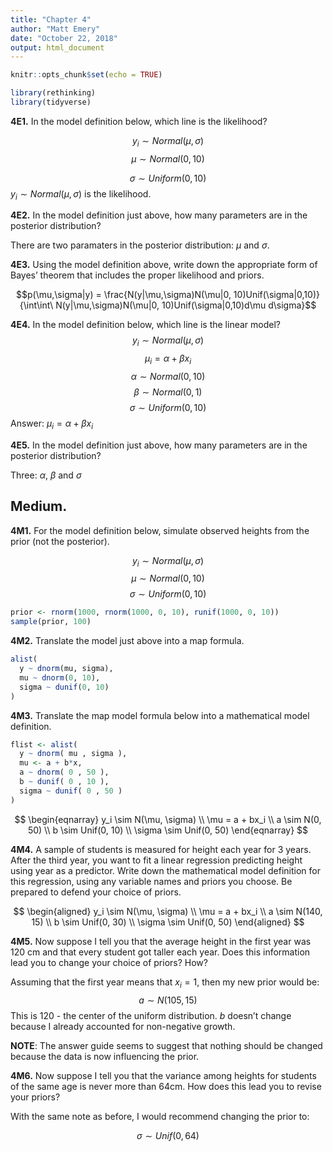 ```yaml
---
title: "Chapter 4"
author: "Matt Emery"
date: "October 22, 2018"
output: html_document
---
```


```r
knitr::opts_chunk$set(echo = TRUE)
```


```r
library(rethinking)
library(tidyverse)
```

**4E1.** In the model definition below, which line is the likelihood?

$$y_i ∼ Normal(μ, σ)$$
$$μ ∼ Normal(0, 10)$$

$$σ ∼ Uniform(0, 10)$$
$y_i ∼Normal(\mu, \sigma)$ is the likelihood.

**4E2.** In the model definition just above, how many parameters are in the posterior distribution?

There are two paramaters in the posterior distribution: $\mu$ and $\sigma$.

**4E3.** Using the model definition above, write down the appropriate form of Bayes’ theorem that
includes the proper likelihood and priors.

$$p(\mu,\sigma|y) = \frac{N(y|\mu,\sigma)N(\mu|0, 10)Unif(\sigma|0,10)}{\int\int\ N(y|\mu,\sigma)N(\mu|0, 10)Unif(\sigma|0,10)d\mu d\sigma}$$

**4E4.** In the model definition below, which line is the linear model?
$$y_i ∼ Normal(μ, σ)$$
$$μ_i = α + βx_i$$
$$ α ∼ Normal(0, 10)$$
$$β ∼ Normal(0, 1)$$
$$σ ∼ Uniform(0, 10)$$
Answer: $μ_i = α + βx_i$

**4E5.** In the model definition just above, how many parameters are in the posterior distribution?

Three: $\alpha$, $\beta$ and $\sigma$

## Medium.

**4M1.** For the model definition below, simulate observed heights from the prior (not the posterior).

$$y_i ∼ Normal(μ, σ)$$
$$μ ∼ Normal(0, 10)$$
$$σ ∼ Uniform(0, 10)$$

```r
prior <- rnorm(1000, rnorm(1000, 0, 10), runif(1000, 0, 10))
sample(prior, 100)
```

**4M2.** Translate the model just above into a map formula.

```r
alist(
  y ~ dnorm(mu, sigma),
  mu ~ dnorm(0, 10),
  sigma ~ dunif(0, 10)
)
```


**4M3.** Translate the map model formula below into a mathematical model definition.

```r
flist <- alist(
  y ~ dnorm( mu , sigma ),
  mu <- a + b*x,
  a ~ dnorm( 0 , 50 ),
  b ~ dunif( 0 , 10 ),
  sigma ~ dunif( 0 , 50 )
)
```

$$
\begin{eqnarray}
  y_i \sim N(\mu, \sigma) \\
  \mu = a + bx_i \\
  a \sim N(0, 50) \\
  b \sim Unif(0, 10) \\
  \sigma \sim Unif(0, 50)
\end{eqnarray}
$$

**4M4.** A sample of students is measured for height each year for 3 years. After the third year, you want
to fit a linear regression predicting height using year as a predictor. Write down the mathematical
model definition for this regression, using any variable names and priors you choose. Be prepared to
defend your choice of priors.

$$
\begin{aligned}
  y_i \sim N(\mu, \sigma) \\
  \mu = a + bx_i \\
  a \sim N(140, 15) \\
  b \sim Unif(0, 30) \\
  \sigma \sim Unif(0, 50)
\end{aligned}
$$

**4M5.** Now suppose I tell you that the average height in the first year was 120 cm and that every
student got taller each year. Does this information lead you to change your choice of priors? How?

Assuming that the first year means that $x_i = 1$, then my new prior would be: 
$$a \sim N(105, 15)$$
This is 120 - the center of the uniform distribution. $b$ doesn't change because I already accounted for non-negative growth.

**NOTE**: The answer guide seems to suggest that nothing should be changed because the data is now influencing the prior.

**4M6.** Now suppose I tell you that the variance among heights for students of the same age is never
more than 64cm. How does this lead you to revise your priors?

With the same note as before, I would recommend changing the prior to:

$$\sigma \sim Unif(0, 64)$$
